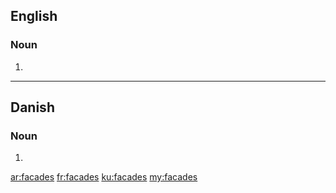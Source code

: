 ==English==

===Noun===
{{head|en|plural}}

# {{plural of|facade|lang=en|nocat=1}}

----

==Danish==

===Noun===
{{head|da|noun form|g=c}}

# {{genitive singular indefinite of|facade|lang=da}}

[[ar:facades]]
[[fr:facades]]
[[ku:facades]]
[[my:facades]]